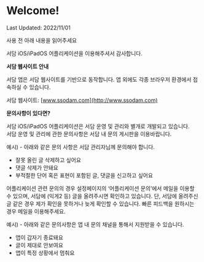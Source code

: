 
# Welcome!

Last Updated: 2022/11/01

<Callout emoji="💡">
  사용 전 아래 내용을 읽어주세요
</Callout>

서담 iOS/iPadOS 어플리케이션을 이용해주셔서 감사합니다.

**서담 웹사이트 안내**

서담 앱은 서담 웹사이트를 기반으로 동작합니다. 앱 외에도 각종 브라우저 환경에서 접속하실 수 있습니다.

서담 웹사이트: [www.ssodam.com](http://www.ssodam.com)

**문의사항이 있다면?**

서담 iOS/iPadOS 어플리케이션은 서담 운영 및 관리와 별개로 개발되고 있습니다.  
서담 운영 및 관리에 관한 문의사항은 서담 내 문의 게시판을 이용바랍니다.

예시) - 아래와 같은 문의 사항은 서담 관리자님께 문의해야 합니다.

- 잘못 올린 글 삭제하고 싶어요
- 댓글 삭제가 안돼요
- 부적절한 단어 혹은 표현이 포함된 글, 댓글을 신고하고 싶어요

어플리케이션 관련 문의의 경우 설정페이지의 ‘어플리케이션 문의’에서 메일을 이용할 수 있으며, 서담에 (익게2 등) 글을 올려주시면 확인하고 있습니다. 단, 서담에 올려주신 글 같은 경우 제가 확인을 못하거나 늦게 확인할 수 있습니다. 빠른 피드백을 원하시는 경우 메일을 이용해주세요.

예시) - 아래와 같은 문의사항은 앱 내 문의 채널을 통해서 지원받을 수 있습니다.

- 앱이 갑자기 종료돼요
- 글이 제대로 안보여요
- 앱이 특정 상황에서 멈춰요
